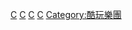 [[Category:各演出者音樂專輯|C]]
[[Category:英國音樂專輯|C]]
[[Category:英倫搖滾音樂專輯|C]]
[[Category:另類搖滾音樂專輯|C]]
[[Category:酷玩樂團|Category:酷玩樂團]]